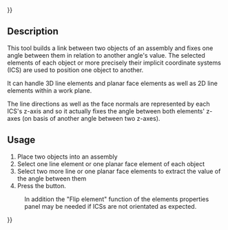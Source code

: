 {{UnfinishedDocu{{#translation:}}}}
<languages/>
<translate>

<!--T:1-->
{{Docnav
|[[Assembly3_ConstraintPointDistance|Point distance]]
|[[Assembly3_ConstraintPointsSymmetric|Points symmetric]]
|[[Assembly3_Workbench|Assembly3]]
|IconL=Assembly_ConstraintEqualAngle.svg
|IconR=Assembly_ConstraintPointsSymmetric.svg
|IconC=Assembly3_workbench_icon.svg
}}

<!--T:2-->
{{GuiCommand
|Name=Assembly3 ConstraintEqualAngle
|Icon=Assembly_ConstraintEqualAngle.svg
|Workbenches=[[Assembly3_Workbench|Assembly3]]
}}

== Description == <!--T:3-->

<!--T:4-->
This tool builds a link between two objects of an assembly and fixes one angle between them in relation to another angle's value. The selected elements of each object or more precisely their implicit coordinate systems (ICS) are used to position one object to another.

<!--T:8-->
It can handle 3D line elements and planar face elements as well as 2D line elements within a work plane. 

<!--T:9-->
The line directions as well as the face normals are represented by each ICS's z-axis and so it actually fixes the angle between both elements' z-axes (on basis of another angle between two z-axes).


== Usage == <!--T:5--> 

<!--T:6-->
# Place two objects into an assembly
# Select one line element or one planar face element of each object
# Select two more line or one planar face elements to extract the value of the angle between them
# Press the {{Button|[[Image:Assembly_ConstraintEqualAngle.svg|16px]] [[Assembly3_ConstraintEqualAngle|Equal angle]]}} button.


<!--T:7-->
:In addition the "Flip element" function of the elements properties panel may be needed if ICSs are not orientated as expected.


<!--T:10-->
{{Docnav
|[[Assembly3_ConstraintPointDistance|Point distance]]
|[[Assembly3_ConstraintPointsSymmetric|Points symmetric]]
|[[Assembly3_Workbench|Assembly3]]
|IconL=Assembly_ConstraintEqualAngle.svg
|IconR=Assembly_ConstraintPointsSymmetric.svg
|IconC=Assembly3_workbench_icon.svg
}}

</translate>
{{Userdocnavi{{#translation:}}}}